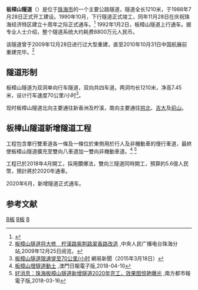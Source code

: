 {{Expert|time=2014-04-19}}
{{Infobox tunnel
|name         = 板樟山隧道
|image        = Banzhangshan Tunnel.jpg
|caption      = 于[[拱北街道|拱北]]迎宾南路拍摄的板樟山隧道入口路段（2014年）
|location     = {{CHN}}[[广东省|广东省]][[珠海市|珠海市]]
|coordinates  = 
|route        = [[香洲区|香洲区]][[拱北街道|拱北]][[迎宾路_(珠海)|迎宾路]]
|status       = 使用中
|start        = 
|end          = 
|owner        =
|cost         = 
|designer     = 
|builder      = 
|method       =
|startwork    = 1988年7月28日
|complete     = 1990年10月1日
|open         = 1990年11月28日
|close        = 
|operator     = 
|rebuilt      = 
|traffic      = 公路
|vpd          =
|length       = 1210米
|lanes        =
|speed        = 
|depth        =
|height       = 7.45米
|width        = 12.3米
|diameter     = 
|grade        = 
}}

'''板樟山隧道'''（{{lang-en|'''Banzhangshan Tunnel'''}}）是位于[[珠海市|珠海市]]的一个主要公路隧道，隧道全长1210米，于1988年7月28日正式开工建设。1990年10月，下行隧道正式竣工，同年11月28日在庆祝珠海经济特区建立十周年之际正式通车。<ref>{{Cite web |url=http://www.cnki.com.cn/Article/CJFDTotal-YQYB199102005.htm |title=存档副本 |access-date=2014-04-19 |archive-date=2019-08-11 |archive-url=https://web.archive.org/web/20190811032713/http://www.cnki.com.cn/Article/CJFDTotal-YQYB199102005.htm |dead-url=no }}</ref> 1992年1月2日，板樟山隧道上行通车。据专业人士介绍，整个隧道系统大约耗费8800万元人民币。

该隧道曾于2009年12月28日进行过大型重建，直至2010年10月31日中国航展前重建完毕。<ref>[http://zh.cnr.cn/xwzx/zhxw/200912/t20091225_505807096.html 板樟山隧道将大修　柠溪路紫荆路翠香路改造] {{Wayback|url=http://zh.cnr.cn/xwzx/zhxw/200912/t20091225_505807096.html |date=20140420073141 }},中央人民广播电台珠海分站,2009年12月25日阅览。</ref>

==隧道形制==
板樟山隧道为双洞单向行车隧道，双向共四车道。两洞均长1210米，净高7.45米，设计行车速度70公里/小时<ref>[http://news.163.com/15/0318/01/AKV1RCQ500014AED.html 板樟山隧道限速提至70公里/小时] {{Wayback|url=http://news.163.com/15/0318/01/AKV1RCQ500014AED.html |date=20160305025130 }}網易新聞（2015年3月18日）</ref>。

现时板樟山隧道北向主要通往新香洲及柠溪，南向主要通往[[拱北街道|拱北]]、[[吉大街道|吉大]]及[[前山街道|前山]]。

==板樟山隧道新增隧道工程==
工程包含單行雙車道各一條及一條位於東側用於行人及非機動車的慢行車道，最終使板樟山隧道擴充至雙向八車道加一雙向非機動車道。<ref>[http://www.macaodaily.com/html/2018-04/10/content_1257300.htm 板樟山增隧道動土 ] {{Wayback|url=http://www.macaodaily.com/html/2018-04/10/content_1257300.htm |date=20180629102424 }},澳門日報電子版,2018-04-10</ref>
<ref>[https://m.mp.oeeee.com/a/BAAFRD00002018031671181.html 好消息：珠海板樟山隧道新增隧道2020年完工，效果图惊艳曝光 ] {{Wayback|url=https://m.mp.oeeee.com/a/BAAFRD00002018031671181.html |date=20190812131330 }},南方都市報電子版,2018-03-16</ref>

工程已於2018年4月開工，採用鑽爆法，雙向三隧道同時開工，預算約5.6億人民幣，預計將於2020年通車。

2020年6月，新增隧道正式通车。

==参考文献==
{{reflist}}

{{珠海主要道路}}
[[Category:中國公路隧道|B板]]
[[Category:珠海桥梁与隧道|B板]]
[[Category:1990年完工隧道|B]]